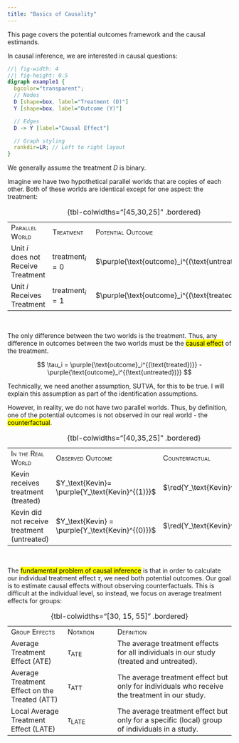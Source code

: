 ```yaml
---
title: "Basics of Causality"
---
```


::: small
This page covers the potential outcomes framework and the causal estimands.
:::

In causal inference, we are interested in causal questions:

::: center-graph
```dot
//| fig-width: 4
//| fig-height: 0.5
digraph example1 {
  bgcolor="transparent";
  // Nodes
  D [shape=box, label="Treatment (D)"]
  Y [shape=box, label="Outcome (Y)"]

  // Edges
  D -> Y [label="Causal Effect"]

  // Graph styling
  rankdir=LR; // Left to right layout
}
```
:::

::: small
We generally assume the treatment $D$ is binary.
:::

Imagine we have two hypothetical parallel worlds that are copies of each other. Both of these worlds are identical except for one aspect: the treatment:

|                                     |                          |                                                  |
|:--------------------------|:-------------------|:-------------------------|
| [Parallel World]{.smallcaps}        | [Treatment]{.smallcaps}  | [Potential Outcome]{.smallcaps}                  |
| Unit $i$ does not Receive Treatment | $\text{treatment}_i = 0$ | $\purple{\text{outcome}_i^{(\text{untreated})}}$ |
| Unit $i$ Receives Treatment         | $\text{treatment}_i = 1$ | $\purple{\text{outcome}_i^{(\text{treated})}}$   |

: {tbl-colwidths="\[45,30,25\]" .bordered}

<br />

The only difference between the two worlds is the treatment. Thus, any difference in outcomes between the two worlds must be the [causal effect]{.mark} of the treatment.

$$
\tau_i = \purple{\text{outcome}_i^{(\text{treated})}} - \purple{\text{outcome}_i^{(\text{untreated})}}
$$

::: small
Technically, we need another assumption, SUTVA, for this to be true. I will explain this assumption as part of the identification assumptions.
:::

However, in reality, we do not have two parallel worlds. Thus, by definition, one of the potential outcomes is not observed in our real world - the [counterfactual]{.mark}.

|                                             |                                                  |                              |
|:-------------------------|:---------------------------|:-----------------|
| [In the Real World]{.smallcaps}             | [Observed Outcome]{.smallcaps}                   | [Counterfactual]{.smallcaps} |
| Kevin receives treatment (treated)          | $Y_\text{Kevin}= \purple{Y_\text{Kevin}^{(1)}}$  | $\red{Y_\text{Kevin}^{(0)}}$ |
| Kevin did not receive treatment (untreated) | $Y_\text{Kevin} = \purple{Y_\text{Kevin}^{(0)}}$ | $\red{Y_\text{Kevin}^{(1)}}$ |

: {tbl-colwidths="\[40,35,25\]" .bordered}

<br />

The [fundamental problem of causal inference]{.mark} is that in order to calculate our individual treatment effect $\tau$, we need both potential outcomes. Our goal is to estimate causal effects without observing counterfactuals. This is difficult at the individual level, so instead, we focus on average treatment effects for groups:

|                                               |                        |                                                                                               |
|:-----------------|:---------------|:-------------------------------------|
| [Group Effects]{.smallcaps}                   | [Notation]{.smallcaps} | [Definition]{.smallcaps}                                                                      |
| Average Treatment Effect (ATE)                | $\tau_\text{ATE}$      | The average treatment effects for all individuals in our study (treated and untreated).       |
| Average Treatment Effect on the Treated (ATT) | $\tau_\text{ATT}$      | The average treatment effect but only for individuals who receive the treatment in our study. |
| Local Average Treatment Effect (LATE)         | $\tau_\text{LATE}$     | The average treatment effect but only for a specific (local) group of individuals in a study. |

: {tbl-colwidths="\[30, 15, 55\]" .bordered}

<br />

